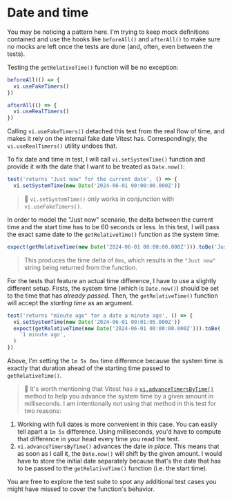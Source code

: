# Date and time

<EpicVideo url="https://www.epicweb.dev/workshops/mocking-techniques-in-vitest/date-and-time/date-and-time/solution" />

You may be noticing a pattern here. I'm trying to keep mock definitions contained and use the hooks like `beforeAll()` and `afterAll()` to make sure no mocks are left once the tests are done (and, often, even between the tests).

Testing the `getRelativeTime()` function will be no exception:

```ts filename=get-relative-time.test.ts nonumber lines=2,6
beforeAll(() => {
  vi.useFakeTimers()
})

afterAll(() => {
  vi.useRealTimers()
})
```

Calling `vi.useFakeTimers()` detached this test from the real flow of time, and makes it rely on the internal fake date Vitest has. Correspondingly, the `vi.useRealTimers()` utility undoes that.

To fix date and time in test, I will call `vi.setSystemTime()` function and provide it with the date that I want to be treated as `Date.now()`:

```ts filename=get-relative-time.test.ts nonumber lines=2
test('returns "Just now" for the current date', () => {
  vi.setSystemTime(new Date('2024-06-01 00:00:00.000Z'))
```

> :owl: `vi.setSystemTime()` only works in conjunction with `vi.useFakeTimers()`.

In order to model the "Just now" scenario, the delta between the current time and the start time has to be 60 seconds or less. In this test, I will pass the exact same date to the `getRelativeTime()` function as the system time:

```ts filename=get-relative-time.test.ts nonumber
expect(getRelativeTime(new Date('2024-06-01 00:00:00.000Z'))).toBe('Just now')
```

> This produces the time delta of `0ms`, which results in the `"Just now"` string being returned from the function.

For the tests that feature an actual time difference, I have to use a slightly different setup. Firsts, the system time (which is `Date.now()`) should be set to the time that has _already passed_. Then, the `getRelativeTime()` function will accept the _starting time_ as an argument.

```ts filename=get-relative-time.test.ts nonumber lines=2
test('returns "minute ago" for a date a minute ago', () => {
  vi.setSystemTime(new Date('2024-06-01 00:01:05.000Z'))
  expect(getRelativeTime(new Date('2024-06-01 00:00:00.000Z'))).toBe(
    '1 minute ago',
  )
})
```

Above, I'm setting the `1m 5s 0ms` time difference because the system time is exactly that duration ahead of the starting time passed to `getRelativeTime()`.

> 📜 It's worth mentioning that Vitest has a [`vi.advanceTimersByTime()`](https://vitest.dev/api/vi.html#vi-advancetimersbytime) method to help you advance the system time by a given amount in milliseconds. I am intentionally not using that method in this test for two reasons:

1. Working with full dates is more convenient in this case. You can easily tell apart a `1m 5s` difference. Using milliseconds, you'd have to compute that difference in your head every time you read the test.
1. `vi.advanceTimersByTime()` advances the date _in place_. This means that as soon as I call it, the `Date.now()` will shift by the given amount. I would have to store the initial date separately because that's the date that has to be passed to the `getRelativeTime()` function (i.e. the start time).

You are free to explore the <InlineFile file="get-relative-time.test.ts" /> test suite to spot any additional test cases you might have missed to cover the function's behavior.
